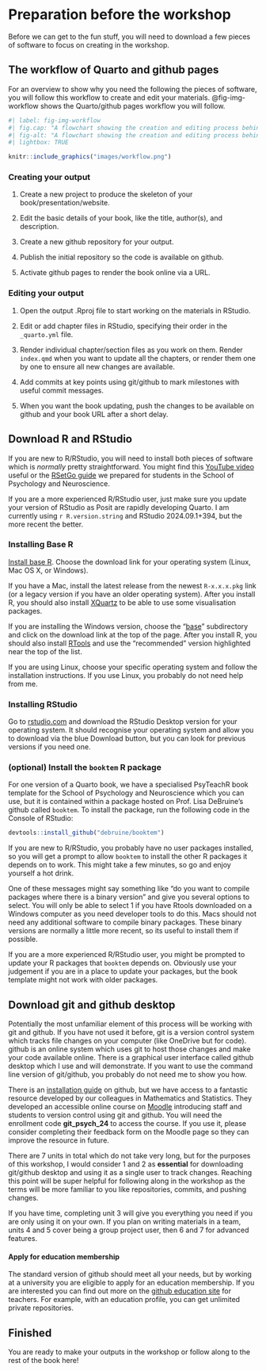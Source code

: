# Preparation before the workshop {#workshop_prep}

Before we can get to the fun stuff, you will need to download a few pieces of software to focus on creating in the workshop.

## The workflow of Quarto and github pages

For an overview to show why you need the following the pieces of software, you will follow this workflow to create and edit your materials. @fig-img-workflow shows the Quarto/github pages workflow you will follow.

```r
#| label: fig-img-workflow
#| fig.cap: "A flowchart showing the creation and editing process behind a Quarto output and sharing it using github pages."
#| fig-alt: "A flowchart showing the creation and editing process behind a Quarto output and sharing it using github pages."
#| lightbox: TRUE

knitr::include_graphics("images/workflow.png")
```

### Creating your output

1.  Create a new project to produce the skeleton of your book/presentation/website.

2.  Edit the basic details of your book, like the title, author(s), and description.

3.  Create a new github repository for your output.

4.  Publish the initial repository so the code is available on github.

5.  Activate github pages to render the book online via a URL.

### Editing your output

1.  Open the output .Rproj file to start working on the materials in RStudio.

2.  Edit or add chapter files in RStudio, specifying their order in the `_quarto.yml` file.

3.  Render individual chapter/section files as you work on them. Render `index.qmd` when you want to update all the chapters, or render them one by one to ensure all new changes are available.

4.  Add commits at key points using git/github to mark milestones with useful commit messages.

5.  When you want the book updating, push the changes to be available on github and your book URL after a short delay.

## Download R and RStudio

If you are new to R/RStudio, you will need to install both pieces of software which is *normally* pretty straightforward. You might find this [YouTube video](https://youtu.be/YrEe2TLr3MI?si=oweIE55Ul77ZoZwz){target="_blank"} useful or the [RSetGo guide](https://psyteachr.github.io/RSetGo/){target="_blank"} we prepared for students in the School of Psychology and Neuroscience.

If you are a more experienced R/RStudio user, just make sure you update your version of RStudio as Posit are rapidly developing Quarto. I am currently using `r R.version.string` and RStudio 2024.09.1+394, but the more recent the better.

### Installing Base R

[Install base R](https://cran.rstudio.com/){target="_blank"}. Choose the download link for your operating system (Linux, Mac OS X, or Windows).

If you have a Mac, install the latest release from the newest `R-x.x.x.pkg` link (or a legacy version if you have an older operating system). After you install R, you should also install [XQuartz](http://xquartz.macosforge.org/){target="_blank"} to be able to use some visualisation packages.

If you are installing the Windows version, choose the "[base](https://cran.rstudio.com/bin/windows/base/)" subdirectory and click on the download link at the top of the page. After you install R, you should also install [RTools](https://cran.rstudio.com/bin/windows/Rtools/){target="_blank"} and use the "recommended" version highlighted near the top of the list.

If you are using Linux, choose your specific operating system and follow the installation instructions. If you use Linux, you probably do not need help from me.

### Installing RStudio

Go to [rstudio.com](https://www.rstudio.com/products/rstudio/download/#download){target="_blank"} and download the RStudio Desktop version for your operating system. It should recognise your operating system and allow you to download via the blue Download button, but you can look for previous versions if you need one.

### (optional) Install the `booktem` R package

For one version of a Quarto book, we have a specialised PsyTeachR book template for the School of Psychology and Neuroscience which you can use, but it is contained within a package hosted on Prof. Lisa DeBruine's github called `booktem`. To install the package, run the following code in the Console of RStudio:

```r
devtools::install_github("debruine/booktem")
```

If you are new to R/RStudio, you probably have no user packages installed, so you will get a prompt to allow `booktem` to install the other R packages it depends on to work. This might take a few minutes, so go and enjoy yourself a hot drink.

::: callout-caution
One of these messages might say something like "do you want to compile packages where there is a binary version" and give you several options to select. You will only be able to select 1 if you have Rtools downloaded on a Windows computer as you need developer tools to do this. Macs should not need any additional software to compile binary packages. These binary versions are normally a little more recent, so its useful to install them if possible.
:::

If you are a more experienced R/RStudio user, you might be prompted to update your R packages that `booktem` depends on. Obviously use your judgement if you are in a place to update your packages, but the book template might not work with older packages.

## Download git and github desktop {#github_prep}

Potentially the most unfamiliar element of this process will be working with git and github. If you have not used it before, git is a version control system which tracks file changes on your computer (like OneDrive but for code). github is an online system which uses git to host those changes and make your code available online. There is a graphical user interface called github desktop which I use and will demonstrate. If you want to use the command line version of git/github, you probably do not need me to show you how.

There is an [installation guide](https://github.com/git-guides/install-git){target="_blank"} on github, but we have access to a fantastic resource developed by our colleagues in Mathematics and Statistics. They developed an accessible online course on [Moodle](https://moodle.gla.ac.uk/course/view.php?id=41115){target="_blank"} introducing staff and students to version control using git and github. You will need the enrollment code **git_psych_24** to access the course. If you use it, please consider completing their feedback form on the Moodle page so they can improve the resource in future.

There are 7 units in total which do not take very long, but for the purposes of this workshop, I would consider 1 and 2 as **essential** for downloading git/github desktop and using it as a single user to track changes. Reaching this point will be super helpful for following along in the workshop as the terms will be more familiar to you like repositories, commits, and pushing changes.

If you have time, completing unit 3 will give you everything you need if you are only using it on your own. If you plan on writing materials in a team, units 4 and 5 cover being a group project user, then 6 and 7 for advanced features.

::: callout-tip
#### Apply for education membership

The standard version of github should meet all your needs, but by working at a university you are eligible to apply for an education membership. If you are interested you can find out more on the [github education site](https://github.com/education/teachers){target="_blank"} for teachers. For example, with an education profile, you can get unlimited private repositories.
:::

## Finished

You are ready to make your outputs in the workshop or follow along to the rest of the book here!
